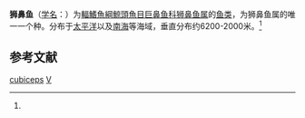 {{Speciesbox 
| genus = Vitiaziella
| species = cubiceps
| status = NE
| status_system = IUCN3.1
| authority =  (Rass, 1955)<ref name='id5613'>{{cite web| url =http://www.bioinfo.cn/db05/BjdwSpecies.php?action=view&id=5613| title =狮鼻鱼| work =《中国动物物种编目数据库》| publisher =中国科学院微生物研究所| author =中国科学院动物研究所| accessdate =2009-04-11| deadurl =yes| archiveurl =https://web.archive.org/web/20160305051139/http://www.bioinfo.cn/db05/BjdwSpecies.php?action=view&id=5613| archivedate =2016-03-05}}</ref>
| synonyms = 
}}

'''狮鼻鱼'''（[[学名|学名]]：{{lang|la|''Vitiaziella cubiceps''}}）为[[輻鰭魚綱|輻鰭魚綱]][[鯨頭魚目|鯨頭魚目]][[巨鼻鱼科|巨鼻鱼科]][[狮鼻鱼属|狮鼻鱼属]]的[[鱼类|鱼类]]，为狮鼻鱼属的唯一一个种。分布于[[太平洋|太平洋]]以及[[南海|南海]]等海域，垂直分布约6200-2000米。<ref name='id5613'/>

== 参考文献 ==
{{reflist}}

{{Wikispecies|Vitiaziella cubiceps}}

{{Taxonbar|from=Q2399672}}

[[Category:狮鼻鱼属|cubiceps]]
[[Category:1955年描述的魚類|V]]

{{鱸形目小作品}}